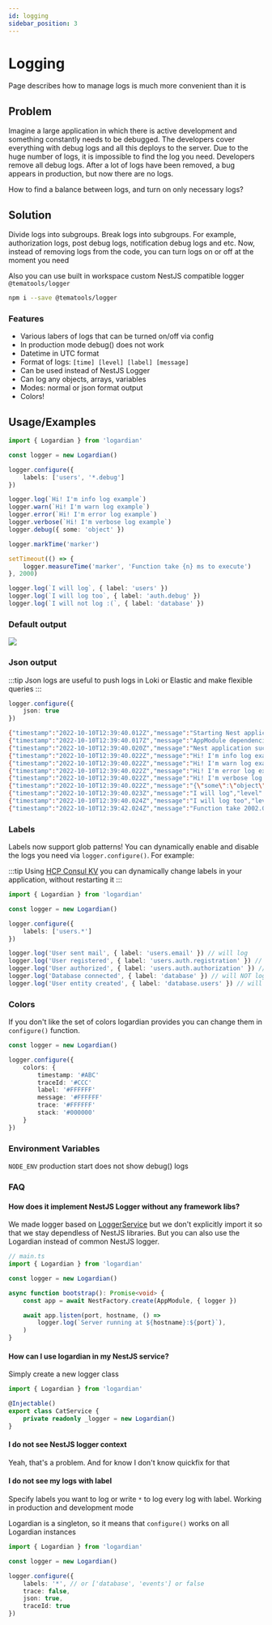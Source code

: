 ```yaml
---
id: logging
sidebar_position: 3
---
```


# Logging

Page describes how to manage logs is much more convenient than it is

## Problem

Imagine a large application in which there is active development and something constantly needs to be debugged. 
The developers cover everything with debug logs and all this deploys to the server. 
Due to the huge number of logs, it is impossible to find the log you need. 
Developers remove all debug logs. After a lot of logs have been removed, a bug appears in production, but now there are no logs.

How to find a balance between logs, and turn on only necessary logs?

## Solution

Divide logs into subgroups. Break logs into subgroups. 
For example, authorization logs, post debug logs, notification debug logs and etc.
Now, instead of removing logs from the code, you can turn logs on or off at the moment you need

Also you can use built in workspace custom NestJS compatible logger `@tematools/logger`

```bash
npm i --save @tematools/logger
```
    
### Features

- Various labers of logs that can be turned on/off via config
- In production mode debug() does not work
- Datetime in UTC format
- Format of logs: `[time] [level] [label] [message]`
- Can be used instead of NestJS Logger
- Can log any objects, arrays, variables
- Modes: normal or json format output
- Colors!

  
## Usage/Examples

```ts
import { Logardian } from 'logardian'

const logger = new Logardian()

logger.configure({
    labels: ['users', '*.debug']
})

logger.log(`Hi! I'm info log example`)
logger.warn(`Hi! I'm warn log example`)
logger.error(`Hi! I'm error log example`)
logger.verbose(`Hi! I'm verbose log example`)
logger.debug({ some: 'object' })

logger.markTime('marker')

setTimeout(() => {
    logger.measureTime('marker', 'Function take {n} ms to execute')
}, 2000)

logger.log(`I will log`, { label: 'users' })
logger.log(`I will log too`, { label: 'auth.debug' })
logger.log(`I will not log :(`, { label: 'database' })
```

### Default output

![](./img/logs.png)


### Json output


:::tip
Json logs are useful to push logs in Loki or Elastic and make flexible queries
:::

```ts
logger.configure({
    json: true
})
```

```bash
{"timestamp":"2022-10-10T12:39:40.012Z","message":"Starting Nest application...","level":"log"}
{"timestamp":"2022-10-10T12:39:40.017Z","message":"AppModule dependencies initialized","level":"log"}
{"timestamp":"2022-10-10T12:39:40.020Z","message":"Nest application successfully started","level":"log"}
{"timestamp":"2022-10-10T12:39:40.022Z","message":"Hi! I'm info log example","level":"log"}
{"timestamp":"2022-10-10T12:39:40.022Z","message":"Hi! I'm warn log example","level":"warn"}
{"timestamp":"2022-10-10T12:39:40.022Z","message":"Hi! I'm error log example","level":"error"}
{"timestamp":"2022-10-10T12:39:40.022Z","message":"Hi! I'm verbose log example","level":"verbose"}
{"timestamp":"2022-10-10T12:39:40.022Z","message":"{\"some\":\"object\"}","level":"debug"}
{"timestamp":"2022-10-10T12:39:40.023Z","message":"I will log","level":"log","label":"users"}
{"timestamp":"2022-10-10T12:39:40.024Z","message":"I will log too","level":"log","label":"auth.debug"}
{"timestamp":"2022-10-10T12:39:42.024Z","message":"Function take 2002.041 ms to execute","level":"timer"}
```

### Labels

Labels now support glob patterns! You can dynamically enable and disable the logs you need via `logger.configure()`. For example:

:::tip
Using [HCP Consul KV](https://developer.hashicorp.com/consul/docs/dynamic-app-config/kv) you can dynamically change labels in your application, without restarting it
:::


```ts
import { Logardian } from 'logardian'

const logger = new Logardian()

logger.configure({
    labels: ['users.*']
})

logger.log('User sent mail', { label: 'users.email' }) // will log
logger.log('User registered', { label: 'users.auth.registration' }) // will log
logger.log('User authorized', { label: 'users.auth.authorization' }) // will log
logger.log('Database connected', { label: 'database' }) // will NOT log
logger.log('User entity created', { label: 'database.users' }) // will NOT log
``` 

### Colors

If you don't like the set of colors logardian provides you can change them in `configure()` function.

```ts
const logger = new Logardian()

logger.configure({
    colors: {
        timestamp: '#ABC'
        traceId: '#CCC'
        label: '#FFFFFF'
        message: '#FFFFFF'
        trace: '#FFFFFF'
        stack: '#000000'
    }
})
```

### Environment Variables

`NODE_ENV` production start does not show debug() logs

### FAQ

#### How does it implement NestJS Logger without any framework libs?

We made logger based on [LoggerService](https://github.com/nestjs/nest/blob/master/packages/common/services/logger.service.ts) but we don't explicitly import it so that we stay dependless of NestJS libraries. But you can also use the Logardian instead of common NestJS logger.

```ts
// main.ts
import { Logardian } from 'logardian'

const logger = new Logardian()

async function bootstrap(): Promise<void> {
    const app = await NestFactory.create(AppModule, { logger })

    await app.listen(port, hostname, () =>
        logger.log(`Server running at ${hostname}:${port}`),
    )
}
```

#### How can I use logardian in my NestJS service?

Simply create a new logger class

```ts
import { Logardian } from 'logardian'

@Injectable()
export class CatService {
    private readonly _logger = new Logardian()
}
```

#### I do not see NestJS logger context

Yeah, that's a problem. And for know I don't know quickfix for that

#### I do not see my logs with label

Specify labels you want to log or write `*` to log every log with label. 
Working in production and development mode

Logardian is a singleton, so it means that `configure()` works on all Logardian instances

```ts
import { Logardian } from 'logardian'

const logger = new Logardian()

logger.configure({
    labels: '*', // or ['database', 'events'] or false
    trace: false,
    json: true,
    traceId: true
})
```

  